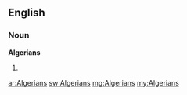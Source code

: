 ==English==

===Noun===
'''Algerians'''

# {{plural of|[[Algerian]]}}

[[ar:Algerians]]
[[sw:Algerians]]
[[mg:Algerians]]
[[my:Algerians]]